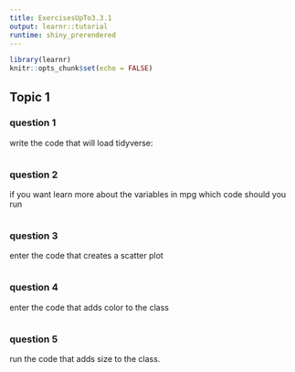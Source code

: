 ```yaml
---
title: ExercisesUpTo3.3.1
output: learnr::tutorial
runtime: shiny_prerendered
---
```


```r
library(learnr)
knitr::opts_chunk$set(echo = FALSE)
```


## Topic 1

### question 1


write the code that will load tidyverse:

```r

```

### question 2

if you want learn more about the variables in mpg which code should you run

```r

```

### question 3

enter the code that creates a scatter plot

```r

```

### question 4

enter the code that adds color to the class 

```r

```

### question 5

run the code that adds size to the class.

```r

```



